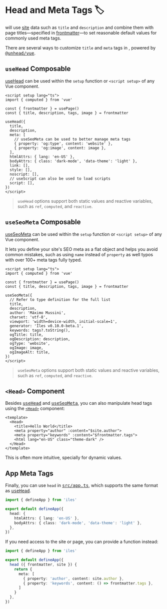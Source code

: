 [@unhead/vue]: https://unhead.unjs.io/setup/vue/installation
[app]: /guide/development#app-2
[useHead]: https://unhead.unjs.io/usage/composables/use-head
[useSeoMeta]: https://unhead.unjs.io/usage/composables/use-seo-meta
[Head]: https://unhead.unjs.io/setup/vue/components
[site]: /guide/development#site
[frontmatter]: /guide/development#pages

# Head and Meta Tags 🏷

<Iles/> will use [site] data such as `title` and `description` and combine them
with page titles—specified in [frontmatter]—to set reasonable default values
for commonly used meta tags.

There are several ways to customize `title` and `meta` tags in <Iles/>, powered by <kbd>[@unhead/vue]</kbd>.

## `useHead` Composable

[useHead] can be used within the `setup` function or `<script setup>` of any Vue component.

```vue
<script setup lang="ts">
import { computed } from 'vue' 
  
const { frontmatter } = usePage()
const { title, description, tags, image } = frontmatter

useHead({
  title,
  description,
  meta: [
    // useSeoMeta can be used to better manage meta tags
    { property: 'og:type', content: 'website' },
    { property: 'og:image', content: image },
  ],
  htmlAttrs: { lang: 'en-US' },
  bodyAttrs: { class: 'dark-mode', 'data-theme': 'light' },
  link: [],
  style: [],
  noscript: [],
  // useScript can also be used to load scripts
  script: [],
})
</script>
```

> `useHead` options support both static values and reactive variables, such as `ref`, `computed`, and `reactive`.

## `useSeoMeta` Composable

[useSeoMeta] can be used within the `setup` function or `<script setup>` of any Vue component.

It lets you define your site's SEO meta as a flat object and helps you avoid common mistakes, such as using `name` instead of `property` as well typos with over 100+ meta tags fully typed.

```vue
<script setup lang="ts">
import { computed } from 'vue' 
  
const { frontmatter } = usePage()
const { title, description, tags, image } = frontmatter

useSeoMeta({
  // Refer to type definition for the full list
  title,
  description,
  author: 'Máximo Mussini',
  charset: 'utf-8',
  viewport: 'width=device-width, initial-scale=1',
  generator: 'Îles v0.10.0-beta.1',
  keywords: tags?.toString(),
  ogTitle: title,
  ogDescription: description,
  ogType: 'website',
  ogImage: image,
  ogImageAlt: title,
})
</script>
```

> `useSeoMeta` options support both static values and reactive variables, such as `ref`, `computed`, and `reactive`.

<AutoImported/>

## `<Head>` Component

Besides <kbd>[useHead](#usehead-composable)</kbd> and <kbd>[useSeoMeta](#useseometa-composable)</kbd>, you can also manipulate head tags using the [`<Head>`][Head] component:

```vue
<template>
  <Head>
    <title>Hello World</title>
    <meta property="author" :content="$site.author">
    <meta property="keywords" :content="$frontmatter.tags">
    <html lang="en-US" class="theme-dark" />
  </Head>
</template>
```

This is often more intuitive, specially for dynamic values.

## App Meta Tags

Finally, you can use `head` in <kbd>[src/app.ts][app]</kbd>, which supports the
same format as <kbd>[useHead](#usehead-composable)</kbd>.

```ts
import { defineApp } from 'iles'

export default defineApp({
  head: {
    htmlAttrs: { lang: 'en-US' },
    bodyAttrs: { class: 'dark-mode', 'data-theme': 'light' },
  },
})
```

If you need access to the site or page, you can provide a function instead:

```ts
import { defineApp } from 'iles'

export default defineApp({
  head ({ frontmatter, site }) {
    return {
      meta: [
        { property: 'author', content: site.author },
        { property: 'keywords', content: () => frontmatter.tags },
      ]
    }
  },
})
```
